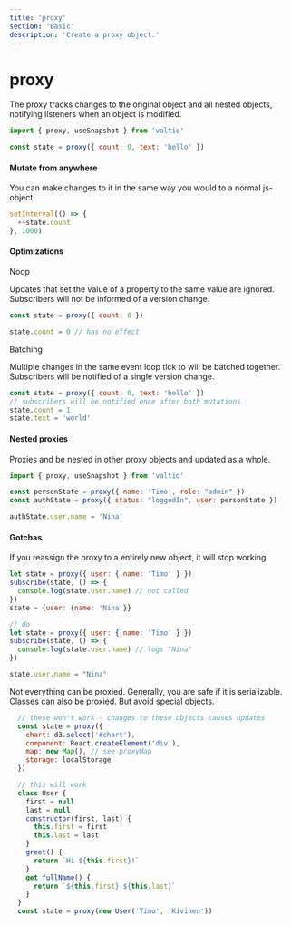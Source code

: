 ```yaml
---
title: 'proxy'
section: 'Basic'
description: 'Create a proxy object.'
---
```


# proxy

The proxy tracks changes to the original object and all nested objects, notifying listeners when an object is modified.

```js
import { proxy, useSnapshot } from 'valtio'

const state = proxy({ count: 0, text: 'hello' })
```

#### Mutate from anywhere

You can make changes to it in the same way you would to a normal js-object.

```js
setInterval(() => {
  ++state.count
}, 1000)
```

#### Optimizations

Noop

Updates that set the value of a property to the same value are ignored. Subscribers will not be informed of a version change.

```js
const state = proxy({ count: 0 })

state.count = 0 // has no effect
```

Batching

Multiple changes in the same event loop tick to will be batched together. Subscribers will be notified of a single version change.

```js
const state = proxy({ count: 0, text: 'hello' })
// subscribers will be notified once after both mutations
state.count = 1
state.text = 'world'
```

#### Nested proxies

Proxies and be nested in other proxy objects and updated as a whole.

```jsx
import { proxy, useSnapshot } from 'valtio'

const personState = proxy({ name: 'Timo', role: "admin" })
const authState = proxy({ status: "loggedIn", user: personState })

authState.user.name = 'Nina'
```

#### Gotchas

If you reassign the proxy to a entirely new object, it will stop working.

```jsx
let state = proxy({ user: { name: 'Timo' } })
subscribe(state, () => {
  console.log(state.user.name) // not called
})
state = {user: {name: 'Nina'}}

// do
let state = proxy({ user: { name: 'Timo' } })
subscribe(state, () => {
  console.log(state.user.name) // logs "Nina"
})

state.user.name = "Nina"
```

Not everything can be proxied. Generally, you are safe if it is serializable. Classes can also be proxied. But avoid special objects. 

```jsx
  // these won't work - changes to these objects causes updates
  const state = proxy({
    chart: d3.select('#chart'),
    component: React.createElement('div'),
    map: new Map(), // see proxyMap
    storage: localStorage
  })

  // this will work
  class User {
    first = null
    last = null
    constructor(first, last) {
      this.first = first
      this.last = last
    }
    greet() {
      return `Hi ${this.first}!`
    }
    get fullName() {
      return `${this.first} ${this.last}`
    }
  }
  const state = proxy(new User('Timo', 'Kivinen'))
```
